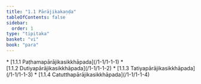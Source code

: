 ```yaml
---
title: "1.1 Pārājikakaṇḍa"
tableOfContents: false
sidebar:
  order: 1
type: "tipitaka"
basket: "vi"
book: "para"
---
```



<DynamicBreadcrumb />



<TableOfContents book="para" section="1.1">
* [1.1.1 Paṭhamapārājikasikkhāpada](/1-1/1-1-1)
* [1.1.2 Dutiyapārājikasikkhāpada](/1-1/1-1-2)
* [1.1.3 Tatiyapārājikasikkhāpada](/1-1/1-1-3)
* [1.1.4 Catutthapārājikasikkhāpada](/1-1/1-1-4)
</TableOfContents>